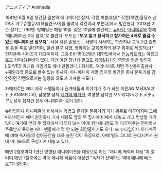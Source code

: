 アニメディア
Animedia

1981년 6월 9일 창간된 일본의 애니메이션 잡지. 각켄 퍼블리싱[* 각켄(학연)홀딩스 산하다. 가쿠슈켄큐샤(학습연구사)를 줄여서 각켄이라 부른다]에서 발간한다. 2013년 기준 정가는 790엔. 발매일은 매월 10일. 같은 10일에 발간되는 [[뉴타입]], [[아니메쥬]]와 함께 "애니메이션 3대 잡지"로 불린다. 모토는 "'''보고 읽고 장식하고 참가하는 4배로 즐길 수 있는 애니메이션 정보지'''".
사실 각켄 홀딩스는 사명이 시사하듯 학습지나 교육관련 출판물 등을 주로 발간하며, 일반 완구 사업, 정확히는 교육목적의 완구 위주로 제조하는[* 전자블록 시리즈가 대표적이다. 그중 EX-150모델은 대한민국에서 [[만능키트]]라는 이름으로도 카피(?)된바가 있다. 다만 이런 장난감 말고도 [[게임&워치]]의 영향을 받은 탓인지 LSI/VFD 휴대용 게임기도 꽤나 만들었다.] 회사로, 우리나라로 치면 두산동아출판사+제일과학 쯤으로 볼수 있는 회사다. 아니메디아 계열 잡지의 발간은 회사 분위기를 감안하면 각켄으로서는 일종의 외도에 가까운 시도다.

자매지로는 애니 제작 스탭들이나 관계자들의 이야기가 주가 되는 어른ANIMEDIA(オトナANIMEDIA), 남성향 잡지 [[메가미 매거진]], 여성향 잡지인 오토메디아(オトメディア), 성우 잡지인 성우 아니메디아 등이 있다.

뉴타입이나 아니메쥬에 비해서는 가볍고 즐거운 분위기의 기사 위주로 이루어지며 그에 따라서인지 애니 판권화나 기사 내용도 앞의 두 잡지에 비해서 대놓고 개그 컨셉일 때가 많다. 여기에 앞의 두 잡지에서 다루지 않는 마이너한 애니들도 잘 다루어주는 편이라서 주목받지 못하는 애니 팬들에게 몇 안 되는 희망줄이기도 하다. 또 뉴타입이나 아니메쥬에 비해 독자들의 참여공간을 대폭 늘린 것이 특징으로, 아예 별도 코너로 분리시켜서 권내 미니북으로 구성시켜 내놓고 있다.

매년 2월호마다 1년간 방영된 애니메이션을 대상으로 하는 "애니메 캐릭터 대상"이 열리며 매년 7월호에는 역대 애니메 작품이 대상인 "독자가 선택하는 역대 애니메 베스트"가 열린다.

